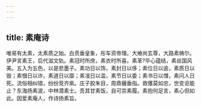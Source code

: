 ```yaml
---
---
---
```

title: 素庵诗
---



唯易有太素，太素质之始。白贲垂皇象，彤车资帝理。大飨尚玄尊，大路素帱尔。伊尹言素王，后代滋文轨。素冠时所庶，素衣时所喜。素革?毕心蕴结，素丝国风美。五入为五色，以是悲墨子。素功日以饰，素封日以侈；素位日以逾，素质日以毁；素悃日以诈，素道日以靡；素飡日以滥，素节日以委；素书日以憯，素问人日死。流俗相纠错，纷纷竞齐紫。庄子胶朱目，周鼎攦垂指。救僿莫如忠，世变讵能止？东海扬素波，中林潜素士。吾其甘素饭，自可崇素履。素抱何足言，素心但如此。因爱素庵人，作诗扬素旨。